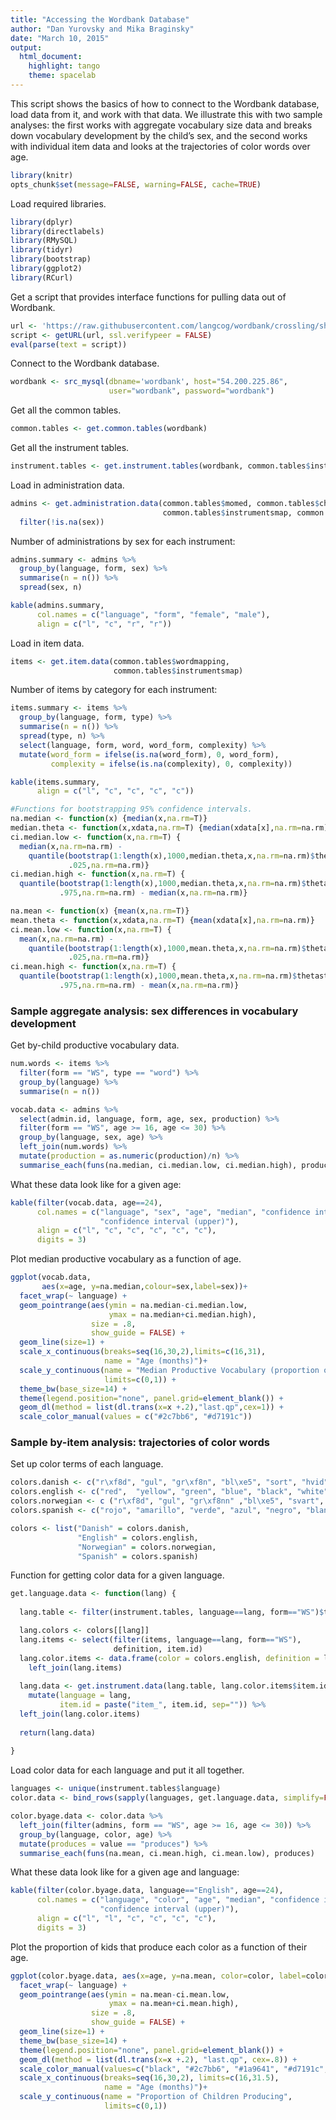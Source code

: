 ```yaml
---
title: "Accessing the Wordbank Database"
author: "Dan Yurovsky and Mika Braginsky"
date: "March 10, 2015"
output:
  html_document:
    highlight: tango
    theme: spacelab
---
```


This script shows the basics of how to connect to the Wordbank database, load data from it, and work with that data. We illustrate this with two sample analyses: the first works with aggregate vocabulary size data and breaks down vocabulary development by the child's sex, and the second works with individual item data and looks at the trajectories of color words over age.

```r
library(knitr)
opts_chunk$set(message=FALSE, warning=FALSE, cache=TRUE)
```

Load required libraries.
```r
library(dplyr)
library(directlabels)
library(RMySQL)
library(tidyr)
library(bootstrap)
library(ggplot2)
library(RCurl)
```

Get a script that provides interface functions for pulling data out of Wordbank.
```r
url <- 'https://raw.githubusercontent.com/langcog/wordbank/crossling/shiny_apps/data_loading.R'
script <- getURL(url, ssl.verifypeer = FALSE)
eval(parse(text = script))
```

Connect to the Wordbank database.
```r
wordbank <- src_mysql(dbname='wordbank', host="54.200.225.86",
                      user="wordbank", password="wordbank")
```

Get all the common tables.
```r
common.tables <- get.common.tables(wordbank)
```

Get all the instrument tables.
```r
instrument.tables <- get.instrument.tables(wordbank, common.tables$instrumentsmap)
```

Load in administration data.
```r
admins <- get.administration.data(common.tables$momed, common.tables$child,
                                  common.tables$instrumentsmap, common.tables$administration) %>%
  filter(!is.na(sex))
```

Number of administrations by sex for each instrument:
```r
admins.summary <- admins %>%
  group_by(language, form, sex) %>%
  summarise(n = n()) %>%
  spread(sex, n)

kable(admins.summary,
      col.names = c("language", "form", "female", "male"),
      align = c("l", "c", "r", "r"))
```

Load in item data.
```r
items <- get.item.data(common.tables$wordmapping,
                       common.tables$instrumentsmap)
```

Number of items by category for each instrument:
```r
items.summary <- items %>%
  group_by(language, form, type) %>%
  summarise(n = n()) %>%
  spread(type, n) %>%
  select(language, form, word, word_form, complexity) %>%
  mutate(word_form = ifelse(is.na(word_form), 0, word_form),
         complexity = ifelse(is.na(complexity), 0, complexity))

kable(items.summary,
      align = c("l", "c", "c", "c", "c"))
```

```r
#Functions for bootstrapping 95% confidence intervals.
na.median <- function(x) {median(x,na.rm=T)}
median.theta <- function(x,xdata,na.rm=T) {median(xdata[x],na.rm=na.rm)}
ci.median.low <- function(x,na.rm=T) {
  median(x,na.rm=na.rm) - 
    quantile(bootstrap(1:length(x),1000,median.theta,x,na.rm=na.rm)$thetastar,
             .025,na.rm=na.rm)}
ci.median.high <- function(x,na.rm=T) {
  quantile(bootstrap(1:length(x),1000,median.theta,x,na.rm=na.rm)$thetastar,
           .975,na.rm=na.rm) - median(x,na.rm=na.rm)}

na.mean <- function(x) {mean(x,na.rm=T)}
mean.theta <- function(x,xdata,na.rm=T) {mean(xdata[x],na.rm=na.rm)}
ci.mean.low <- function(x,na.rm=T) {
  mean(x,na.rm=na.rm) - 
    quantile(bootstrap(1:length(x),1000,mean.theta,x,na.rm=na.rm)$thetastar,
             .025,na.rm=na.rm)}
ci.mean.high <- function(x,na.rm=T) {
  quantile(bootstrap(1:length(x),1000,mean.theta,x,na.rm=na.rm)$thetastar,
           .975,na.rm=na.rm) - mean(x,na.rm=na.rm)}
```

### Sample aggregate analysis: sex differences in vocabulary development

Get by-child productive vocabulary data.
```r
num.words <- items %>%
  filter(form == "WS", type == "word") %>%
  group_by(language) %>%
  summarise(n = n())

vocab.data <- admins %>%
  select(admin.id, language, form, age, sex, production) %>%
  filter(form == "WS", age >= 16, age <= 30) %>%
  group_by(language, sex, age) %>%
  left_join(num.words) %>%
  mutate(production = as.numeric(production)/n) %>%
  summarise_each(funs(na.median, ci.median.low, ci.median.high), production)
```

What these data look like for a given age:
```r
kable(filter(vocab.data, age==24),
      col.names = c("language", "sex", "age", "median", "confidence interval (lower)",
                    "confidence interval (upper)"),
      align = c("l", "c", "c", "c", "c", "c"),
      digits = 3)
```

Plot median productive vocabulary as a function of age.
```r
ggplot(vocab.data,
       aes(x=age, y=na.median,colour=sex,label=sex))+
  facet_wrap(~ language) +
  geom_pointrange(aes(ymin = na.median-ci.median.low,
                      ymax = na.median+ci.median.high),
                  size = .8,
                  show_guide = FALSE) +
  geom_line(size=1) +
  scale_x_continuous(breaks=seq(16,30,2),limits=c(16,31),
                     name = "Age (months)")+
  scale_y_continuous(name = "Median Productive Vocabulary (proportion of total words)",
                     limits=c(0,1)) +
  theme_bw(base_size=14) +
  theme(legend.position="none", panel.grid=element_blank()) +
  geom_dl(method = list(dl.trans(x=x +.2),"last.qp",cex=1)) +
  scale_color_manual(values = c("#2c7bb6", "#d7191c"))
```

### Sample by-item analysis: trajectories of color words

Set up color terms of each language.
```r
colors.danish <- c("r\xf8d", "gul", "gr\xf8n", "bl\xe5", "sort", "hvid") # "lille" "brun"
colors.english <- c("red",  "yellow", "green", "blue", "black", "white") # "orange" "brown"
colors.norwegian <- c ("r\xf8d", "gul", "gr\xf8nn" ,"bl\xe5", "svart", "hvit") # "brun" "oransje"
colors.spanish <- c("rojo", "amarillo", "verde", "azul", "negro", "blanco") # "rosa" "morado"

colors <- list("Danish" = colors.danish,
               "English" = colors.english,
               "Norwegian" = colors.norwegian,
               "Spanish" = colors.spanish)
```

Function for getting color data for a given language.
```r
get.language.data <- function(lang) {
  
  lang.table <- filter(instrument.tables, language==lang, form=="WS")$table[[1]]

  lang.colors <- colors[[lang]]
  lang.items <- select(filter(items, language==lang, form=="WS"),
                       definition, item.id)
  lang.color.items <- data.frame(color = colors.english, definition = lang.colors) %>%
    left_join(lang.items)
  
  lang.data <- get.instrument.data(lang.table, lang.color.items$item.id) %>%
    mutate(language = lang,
           item.id = paste("item_", item.id, sep="")) %>%
  left_join(lang.color.items)
  
  return(lang.data)
  
}
```

Load color data for each language and put it all together.
```r
languages <- unique(instrument.tables$language)
color.data <- bind_rows(sapply(languages, get.language.data, simplify=FALSE))

color.byage.data <- color.data %>%
  left_join(filter(admins, form == "WS", age >= 16, age <= 30)) %>%
  group_by(language, color, age) %>%
  mutate(produces = value == "produces") %>%
  summarise_each(funs(na.mean, ci.mean.high, ci.mean.low), produces)
```

What these data look like for a given age and language:
```r
kable(filter(color.byage.data, language=="English", age==24),
      col.names = c("language", "color", "age", "median", "confidence interval (lower)",
                    "confidence interval (upper)"),
      align = c("l", "l", "c", "c", "c", "c"),
      digits = 3)
```

Plot the proportion of kids that produce each color as a function of their age.
```r
ggplot(color.byage.data, aes(x=age, y=na.mean, color=color, label=color)) +
  facet_wrap(~ language) +
  geom_pointrange(aes(ymin = na.mean-ci.mean.low,
                      ymax = na.mean+ci.mean.high),
                  size = .8,
                  show_guide = FALSE) +
  geom_line(size=1) +
  theme_bw(base_size=14) +
  theme(legend.position="none", panel.grid=element_blank()) +
  geom_dl(method = list(dl.trans(x=x +.2), "last.qp", cex=.8)) +
  scale_color_manual(values=c("black", "#2c7bb6", "#1a9641", "#d7191c", "gray87", "gold1")) +
  scale_x_continuous(breaks=seq(16,30,2), limits=c(16,31.5),
                     name = "Age (months)")+
  scale_y_continuous(name = "Proportion of Children Producing",
                     limits=c(0,1))
```
